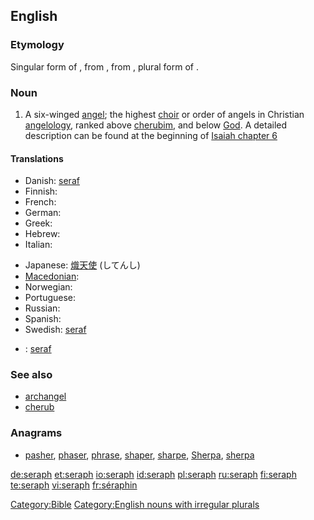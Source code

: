 {{wikipedia|seraph}}
==English==

===Etymology===
Singular form of {{term|seraphim|lang=en}}, from {{etyl|la}} {{term|seraphim|lang=la}}, from {{etyl|he}} {{term|שרפים|tr=serafim|sc=Hebr|lang=he}}, plural form of {{term|שרף|tr=saraf||seraph|sc=Hebr|lang=he}}.

===Noun===
{{en-noun|pl=seraphs|pl2=seraphim}}

# {{context|Biblical}} A six-winged [[angel]]; the highest [[choir]] or order of angels in Christian [[angelology]], ranked above [[cherubim]], and below [[God]]. A detailed description can be found at the beginning of [http://en.wikisource.org/wiki/Bible_%28World_English%29/Isaiah#Chapter_6 Isaiah chapter 6]

====Translations====
{{trans-top|highest order of angels}}
* Danish: [[seraf]]
* Finnish: {{t+|fi|serafi}}
* French: {{t+|fr|séraphin|m}}
* German: {{t+|de|Seraph|m}}
* Greek: {{t|el|σεραφείμ}}
* Hebrew: {{t-|he|שרף|m|alt=שָׂרָף}}
* Italian: {{t-|it|serafino|m}}
{{trans-mid}}
* Japanese: [[熾天使]] (してんし)
* [[Macedonian]]: {{t|mk|серафим|m|tr=sérafim}}
* Norwegian: {{t+|no|seraf}}
* Portuguese: {{t|pt|serafim|m}}
* Russian: {{t|ru|серафим|m|tr=s'erafím}}
* Spanish: {{t+|es|serafín}}
* Swedish: [[seraf]]
{{trans-bottom}}

{{checktrans-top}}
* {{ttbc|Icelandic}}: [[seraf]] {{m}}
{{checktrans-bottom}}

===See also===
* [[archangel]]
* [[cherub]]

===Anagrams===
* [[pasher#English|pasher]], [[phaser#English|phaser]], [[phrase#English|phrase]], [[shaper#English|shaper]], [[sharpe#English|sharpe]], [[Sherpa#English|Sherpa]], [[sherpa#English|sherpa]]

[[Category:Bible]]
[[Category:English nouns with irregular plurals]]

[[de:seraph]]
[[et:seraph]]
[[io:seraph]]
[[id:seraph]]
[[pl:seraph]]
[[ru:seraph]]
[[fi:seraph]]
[[te:seraph]]
[[vi:seraph]]
[[fr:séraphin]]